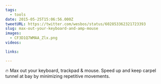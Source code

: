 ```yaml
---
tags:
  - tools
date: 2015-05-25T15:06:56.000Z
tweetURL: https://twitter.com/wesbos/status/602853362321723393
slug: max-out-your-keyboard-and-amp-mouse
images:
  - CF3D1Q7WMAA_Zlx.png
videos:

links:

---
```

🔥 Max out your keyboard, trackpad &amp; mouse. Speed up and keep carpel tunnel at bay by minimizing repetitive movements.
